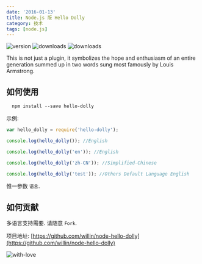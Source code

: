 ```yaml
---
date: '2016-01-13'
title: Node.js 版 Hello Dolly
category: 技术
tags: [node.js]
---
```


![version](https://badge.fury.io/js/hello-dolly.svg)
![downloads](https://img.shields.io/npm/dm/hello-dolly.svg)
![downloads](https://img.shields.io/npm/dt/hello-dolly.svg)

This is not just a plugin, it symbolizes the hope and enthusiasm of an entire generation summed up in two words sung most famously by Louis Armstrong.

## 如何使用

```
  npm install --save hello-dolly
```

示例:

```js
var hello_dolly = require('hello-dolly');

console.log(hello_dolly()); //English

console.log(hello_dolly('en')); //English

console.log(hello_dolly('zh-CN')); //Simplified-Chinese

console.log(hello_dolly('test')); //Others Default Language English
```

惟一参数 `语言`.

## 如何贡献

多语言支持需要. 请随意 `Fork`.

项目地址: [https://github.com/willin/node-hello-dolly](https://github.com/willin/node-hello-dolly)

![with-love](http://forthebadge.com/images/badges/built-with-love.svg)
